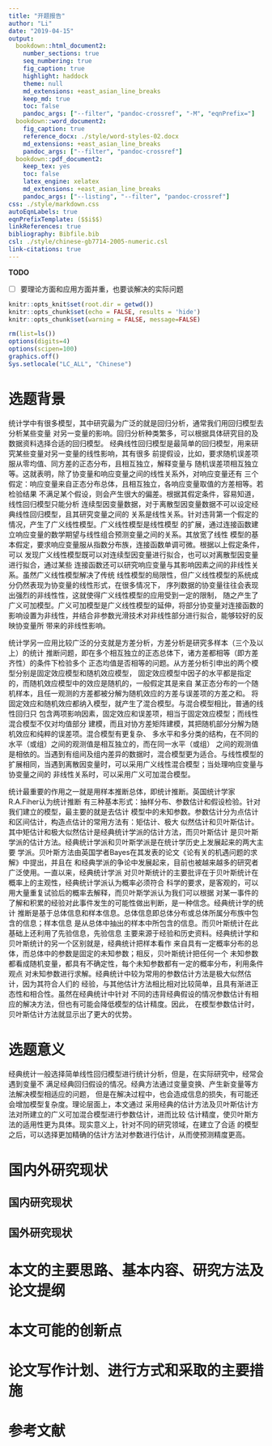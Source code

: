 ```yaml
---
title: "开题报告"
author: "Li"
date: "2019-04-15"
output:
  bookdown::html_document2:
    number_sections: true
    seq_numbering: true
    fig_caption: true
    highlight: haddock
    theme: null
    md_extensions: +east_asian_line_breaks
    keep_md: true
    toc: false
    pandoc_args: ["--filter", "pandoc-crossref", "-M", "eqnPrefix="]
  bookdown::word_document2:
    fig_caption: true
    reference_docx: ./style/word-styles-02.docx
    md_extensions: +east_asian_line_breaks
    pandoc_args: ["--filter", "pandoc-crossref"]
  bookdown::pdf_document2:
    keep_tex: yes
    toc: false
    latex_engine: xelatex
    md_extensions: +east_asian_line_breaks
    pandoc_args: ["--listing", "--filter", "pandoc-crossref"]
css: ./style/markdown.css
autoEqnLabels: true
eqnPrefixTemplate: ($$i$$)
linkReferences: true
bibliography: Bibfile.bib
csl: ./style/chinese-gb7714-2005-numeric.csl
link-citations: true
---
```


**TODO**

- [ ] 要理论方面和应用方面并重，也要谈解决的实际问题


```r
knitr::opts_knit$set(root.dir = getwd())
knitr::opts_chunk$set(echo = FALSE, results = 'hide')
knitr::opts_chunk$set(warning = FALSE, message=FALSE)
```

```r
rm(list=ls())
options(digits=4)
options(scipen=100)
graphics.off()
Sys.setlocale("LC_ALL", "Chinese")
```

# 选题背景

统计学中有很多模型，其中研究最为广泛的就是回归分析，通常我们用回归模型去分析某些变量
对另一变量的影响。回归分析种类繁多，可以根据具体研究目的及数据资料选择合适的回归模型。
经典线性回归模型是最简单的回归模型，用来研究某些变量对另一变量的线性影响，其有很多
前提假设，比如，要求随机误差项服从零均值、同方差的正态分布，且相互独立，解释变量与
随机误差项相互独立等。这就表明，除了协变量和响应变量之间的线性关系外，对响应变量还有
三个假定：响应变量来自正态分布总体，且相互独立，各响应变量取值的方差相等。若检验结果
不满足某个假设，则会产生很大的偏差。根据其假定条件，容易知道，线性回归模型只能分析
连续型因变量数据，对于离散型因变量数据不可以设定经典线性回归模型，且其研究变量之间的
关系是线性关系。针对违背第一个假定的情况，产生了广义线性模型。广义线性模型是线性模型
的扩展，通过连接函数建立响应变量的数学期望与线性组合预测变量之间的关系。其放宽了线性
模型的基本假定，要求响应变量服从指数分布族，连接函数单调可微。根据以上假定条件，可以
发现广义线性模型既可以对连续型因变量进行拟合，也可以对离散型因变量进行拟合，通过某些
连接函数还可以研究响应变量与其影响因素之间的非线性关系。虽然广义线性模型解决了传统
线性模型的局限性，但广义线性模型的系统成分仍然表现为协变量的线性形式，在很多情况下，
序列数据的协变量往往会表现出强烈的非线性性，这就使得广义线性模型的应用受到一定的限制，
随之产生了广义可加模型。广义可加模型是广义线性模型的延伸，将部分协变量对连接函数的
影响设置为非线性，并结合非参数光滑技术对非线性部分进行拟合，能够较好的反映协变量所
带来的非线性影响。

统计学另一应用比较广泛的分支就是方差分析，方差分析是研究多样本（三个及以上）的统计
推断问题，即在多个相互独立的正态总体下，诸方差都相等（即方差齐性）的条件下检验多个
正态均值是否相等的问题。从方差分析引申出的两个模型分别是固定效应模型和随机效应模型，
固定效应模型中因子的水平都是指定的，而随机效应模型中的效应是随机的，一般假定其是来自
某正态分布的一个随机样本，且任一观测的方差都被分解为随机效应的方差与误差项的方差之和。
将固定效应和随机效应都纳入模型，就产生了混合模型。与混合模型相比，普通的线性回归只
包含两项影响因素，固定效应和误差项，相当于固定效应模型；而线性混合模型不仅对均值部分
建模，而且对协方差矩阵建模，其把随机部分分解为随机效应和纯粹的误差项。混合模型有更复杂、
多水平和多分类的结构，在不同的水平（或组）之间的观测值是相互独立的，而在同一水平（或组）
之间的观测值是相依的。当遇到有组间及组内差异的数据时，混合模型更为适合。与线性模型的
扩展相同，当遇到离散因变量时，可以采用广义线性混合模型；当处理响应变量与协变量之间的
非线性关系时，可以采用广义可加混合模型。

统计最重要的作用之一就是用样本推断总体，即统计推断。英国统计学家R.A.Fiher认为统计推断
有三种基本形式：抽样分布、参数估计和假设检验。针对我们建立的模型，最主要的就是去估计
模型中的未知参数。参数估计分为点估计和区间估计，构造点估计的常用方法有：矩估计、极大
似然估计和贝叶斯估计。其中矩估计和极大似然估计是经典统计学派的估计方法，而贝叶斯估计
是贝叶斯学派的估计方法。经典统计学派和贝叶斯学派是在统计学历史上发展起来的两大主要
学派。贝叶斯方法由英国学者Bayes在其发表的论文《论有关的机遇问题的求解》中提出，并且在
和经典学派的争论中发展起来，目前也被越来越多的研究者广泛使用。一直以来，经典统计学派
对贝叶斯统计的主要批评在于贝叶斯统计在概率上的主观性，经典统计学派认为概率必须符合
科学的要求，是客观的，可以用大量重复试验后的概率去解释，而贝叶斯学派认为我们可以根据
对某一事件的了解和积累的经验对此事件发生的可能性做出判断，是一种信念。经典统计学的统计
推断是基于总体信息和样本信息。总体信息即总体分布或总体所属分布族中包含的信息；样本信息
是从总体中抽出的样本中所包含的信息。而贝叶斯统计在此基础上还利用了先验信息，先验信息
主要来源于经验和历史资料。经典统计学和贝叶斯统计的另一个区别就是，经典统计把样本看作
来自具有一定概率分布的总体，而总体中的参数是固定的未知参数；相反，贝叶斯统计把任何一个
未知参数都看成随机变量，都具有不确定性，每个未知参数都有一定的概率分布，利用条件观点
对未知参数进行求解。经典统计中较为常用的参数估计方法是极大似然估计，因为其符合人们的
经验，与其他估计方法相比相对比较简单，且具有渐进正态性和相合性。虽然在经典统计中针对
不同的违背经典假设的情况参数估计有相应的解决方法，但也有可能会降低模型的估计精度。因此，
在模型参数估计时，贝叶斯估计方法就显示出了更大的优势。

# 选题意义

经典统计一般选择简单线性回归模型进行统计分析，但是，在实际研究中，经常会遇到变量不
满足经典回归假设的情况。经典方法通过变量变换、产生新变量等方法解决模型相适应的问题，
但是在解决过程中，也会造成信息的损失，有可能还会增加模型复杂度。理论层面上，本文通过
采用经典的估计方法及贝叶斯估计方法对所建立的广义可加混合模型进行参数估计，进而比较
估计精度，使贝叶斯方法的适用性更为具体。现实意义上，针对不同的研究领域，在建立了合适
的模型之后，可以选择更加精确的估计方法对参数进行估计，从而使预测精度更高。

# 国内外研究现状

## 国内研究现状




## 国外研究现状





# 本文的主要思路、基本内容、研究方法及论文提纲






# 本文可能的创新点


# 论文写作计划、进行方式和采取的主要措施









# 参考文献
[//]: # (\bibliography{Bibfile})
